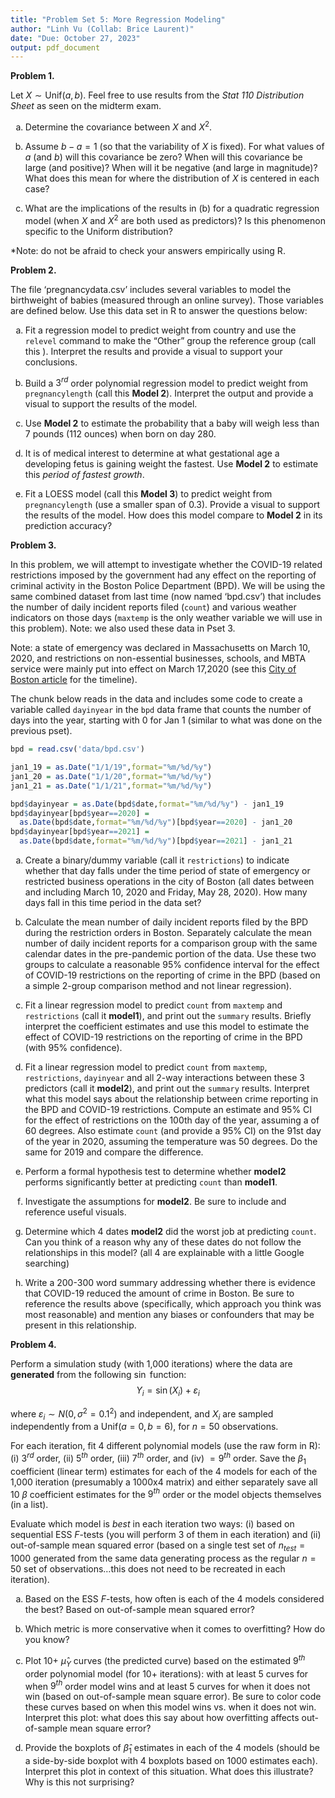 ```yaml
---
title: "Problem Set 5: More Regression Modeling"
author: "Linh Vu (Collab: Brice Laurent)"
date: "Due: October 27, 2023"
output: pdf_document
---
```


\begin{small} 
		
\noindent This assignment is \textbf{due Friday, October 27 at 11:59pm}, handed in on Gradescope (remember, there are two separate submissions, one for your pdf, and another for you rmd file).  Show your work and provide clear, explanations when asked.  \textbf{Incorporate the \underline{relevant} R output in this R markdown file}. Only the key output should be displayed for each problem and the relevant parts should be \textbf{highlighted} in some way.  Make sure that you write-up any interpretation of R-code in your own words (don't just provide the output).

\normalsize

\vspace{0.1in}

\noindent \textbf{Collaboration policy (for this and all future homeworks)}: You are encouraged to discuss the problems with other students, but you must write up your solutions yourself and in your own words. Copying someone else's solution, or just making trivial changes is not acceptable. 
\vspace{0.1in}
		
\end{small}
	

**Problem 1.** 

Let $X \sim \text{Unif}(a,b)$.  Feel free to use results from the *Stat 110 Distribution Sheet* as seen on the midterm exam. 

(a) Determine the covariance between $X$ and $X^2$.

(b) Assume $b-a=1$ (so that the variability of $X$ is fixed).  For what values of $a$ (and $b$) will this covariance be zero?  When will this covariance be large (and positive)?  When will it be negative (and large in magnitude)?  What does this mean for where the distribution of $X$ is centered in each case?

(c) What are the implications of the results in (b) for a quadratic regression model (when $X$ and $X^2$ are both used as predictors)? Is this phenomenon specific to the Uniform distribution?

*Note: do not be afraid to check your answers empirically using R.

\vspace{0.2in}




**Problem 2.** 

The file 'pregnancydata.csv' includes several variables to model the birthweight of babies (measured through an online survey).  Those variables are defined below.  Use this data set in R to answer the questions below:
\vspace{-0.06in}

\small
\begin{tabular}[h]{rl}
\bf{id}: & a unique identifier of the mother\\
\bf{weight}: & birthweight of the newborn baby, in ounces \\
\bf{pregnancylength}: & the length of the pregnancy, in days \\
\bf{country}: & where the birth took place with categories United States (US), \\
& United Kingdom (UK), Canada (Can), and Other \\
\bf{motherage}: & age of mother at childbirth, in years\\
\bf{multiples}: & whether the baby was a 1=singleton or 2=twin\\
\bf{sex}: & sex of the baby: girl or boy\\
\bf{induced}: & a binary indicator for whether labor was induced with oxytocin\\
\bf{cesarean}: & a binary indicator for whether a cesarean (c-section) was performed\\
\bf{previousbirths}: & the number of births by the mother previous to this recorded one (from 0 to 10)\\
\end{tabular}
\normalsize

(a) Fit a regression model to predict weight from country and use the `relevel` command to make the "Other" group the reference group (call this \textbf{Model 1}).  Interpret the results and provide a visual to support your conclusions.  

(b) Build a $3^{rd}$ order polynomial regression model to predict weight from `pregnancylength` (call this **Model 2**). Interpret the output and provide a visual to support the results of the model.  

(c) Use **Model 2** to estimate the probability that a baby will weigh less than 7 pounds (112 ounces) when born on day 280. 

(d) It is of medical interest to determine at what gestational age a developing fetus is gaining weight the fastest.  Use **Model 2** to estimate this *period of fastest growth*.

(e) Fit a LOESS model (call this **Model 3**) to predict weight from `pregnancylength` (use a smaller span of 0.3).   Provide a visual to support the results of the model.  How does this model compare to **Model 2** in its prediction accuracy?


\vspace{0.2in}


**Problem 3.** 

In this problem, we will attempt to investigate whether the COVID-19 related restrictions imposed by the government had any effect on the reporting of criminal activity in the Boston Police Department (BPD).  We will be using the same combined dataset from last time (now named 'bpd.csv') that includes the number of daily incident reports filed (`count`) and various weather indicators on those days (`maxtemp` is the only weather variable we will use in this problem).  Note: we also used these data in Pset 3.

Note: a state of emergency was declared in Massachusetts on March 10, 2020, and restrictions on non-essential businesses, schools, and MBTA service were mainly put into effect on March 17,2020 (see this [City of Boston article](https://www.boston.gov/departments/public-health-commission/coronavirus-timeline) for the timeline). 

The \textsf{R} chunk below reads in the data and includes some code to create a variable called `dayinyear` in the `bpd` data frame that counts the number of days into the year, starting with 0 for Jan 1 (similar to what was done on the previous pset).
```r
bpd = read.csv('data/bpd.csv')

jan1_19 = as.Date("1/1/19",format="%m/%d/%y")
jan1_20 = as.Date("1/1/20",format="%m/%d/%y")
jan1_21 = as.Date("1/1/21",format="%m/%d/%y")

bpd$dayinyear = as.Date(bpd$date,format="%m/%d/%y") - jan1_19 
bpd$dayinyear[bpd$year==2020] =
  as.Date(bpd$date,format="%m/%d/%y")[bpd$year==2020] - jan1_20 
bpd$dayinyear[bpd$year==2021] =
  as.Date(bpd$date,format="%m/%d/%y")[bpd$year==2021] - jan1_21
```

(a) Create a binary/dummy variable (call it `restrictions`) to indicate whether that day falls under the time period of state of emergency or restricted business operations in the city of Boston (all dates between and including March 10, 2020 and Friday, May 28, 2020).  How many days fall in this time period in the data set?

(b) Calculate the mean number of daily incident reports filed by the BPD during the restriction orders in Boston.  Separately calculate the mean number of daily incident reports for a comparison group with the same calendar dates in the pre-pandemic portion of the data. Use these two groups to calculate a reasonable 95% confidence interval for the effect of COVID-19 restrictions on the reporting of crime in the BPD (based on a simple 2-group comparison method and not linear regression).

(c) Fit a  linear regression model to predict `count` from `maxtemp` and `restrictions` (call it **model1**), and print out the `summary` results. Briefly interpret the coefficient estimates and use this model to estimate the effect of COVID-19 restrictions on the reporting of crime in the BPD (with 95% confidence).

(d) Fit a  linear regression model to predict `count` from `maxtemp`, `restrictions`, `dayinyear` and all 2-way interactions between these 3 predictors (call it **model2**), and print out the `summary` results.  Interpret what this model says about the relationship between crime reporting in the BPD and COVID-19 restrictions. Compute an estimate and 95\% CI for the effect of restrictions on the 100th day of the year, assuming a \texttt{maxtemp} of 60 degrees.  Also estimate `count` (and provide a 95\% CI) on the 91st day of the year in 2020, assuming the temperature was 50 degrees. Do the same for 2019 and compare the difference.

(e) Perform a formal hypothesis test to determine whether **model2** performs significantly better at predicting `count` than **model1**.

(f) Investigate the assumptions for **model2**. Be sure to include and reference useful visuals.

(g) Determine which 4 dates **model2** did the worst job at predicting `count`. Can you think of a reason why any of these dates do not follow the relationships in this model? (all 4 are explainable with a little Google searching)

(h) Write a 200-300 word summary addressing whether there is evidence that COVID-19 reduced the amount of crime in Boston.  Be sure to reference the results above (specifically, which approach you think was most reasonable) and mention any biases or confounders that may be present in this relationship.
 
\vspace{0.2in}





**Problem 4.** 

Perform a simulation study (with 1,000 iterations) where the data are **generated** from the following $\sin$ function:
$$Y_i = \sin(X_i) + \varepsilon_i$$

where $\varepsilon_i \sim N(0,\sigma^2=0.1^2)$ and independent, and $X_i$ are sampled independently from a Unif($a=0,b=6$), for $n=50$ observations.

For each iteration, fit 4 different polynomial models (use the raw form in R): (i) $3^{rd}$ order, (ii) $5^{th}$ order, (iii) $7^{th}$ order, and (iv) $=9^{th}$ order.  Save the $\beta_1$ coefficient (linear term) estimates for each of the 4 models for each of the 1,000 iteration (presumably a 1000x4 matrix) and either separately save all 10 $\beta$ coefficient estimates for the $9^{th}$ order or the model objects themselves (in a list).

Evaluate which model is *best* in each iteration two ways: (i) based on sequential ESS $F$-tests (you will perform 3 of them in each iteration) and (ii) out-of-sample mean squared error (based on a single test set of $n_{test}=1000$ generated from the same data generating process as the regular $n=50$ set of observations...this does not need to be recreated in each iteration).

(a) Based on the ESS $F$-tests, how often is each of the 4 models considered the best?  Based on out-of-sample mean squared error?

(b) Which metric is more conservative when it comes to overfitting?  How do you know?

(c) Plot 10+ $\hat{\mu}_Y$ curves (the predicted curve) based on the estimated $9^{th}$ order polynomial model (for 10+ iterations): with at least 5 curves for when $9^{th}$ order model wins and at least 5 curves for when it does not win (based on out-of-sample mean square error).  Be sure to color code these curves based on when this model wins vs. when it does not win.  Interpret this plot: what does this say about how overfitting affects out-of-sample mean square error?

(d) Provide the boxplots of $\hat{\beta}_1$ estimates in each of the 4 models (should be a side-by-side boxplot with 4 boxplots based on 1000 estimates each).  Interpret this plot in context of this situation.  What does this illustrate?  Why is this not surprising?

